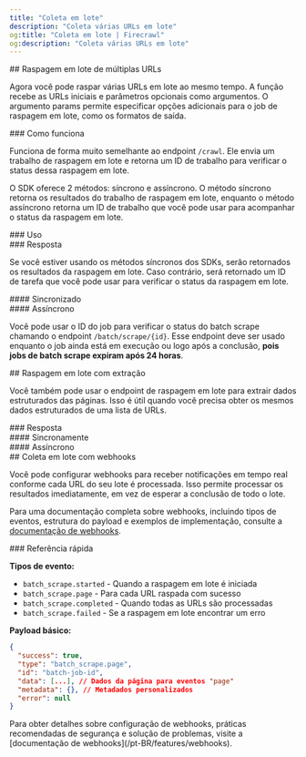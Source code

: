 ```yaml
---
title: "Coleta em lote"
description: "Coleta várias URLs em lote"
og:title: "Coleta em lote | Firecrawl"
og:description: "Coleta várias URLs em lote"
---
```



<div id="batch-scraping-multiple-urls">
  ## Raspagem em lote de múltiplas URLs
</div>

Agora você pode raspar várias URLs em lote ao mesmo tempo. A função recebe as URLs iniciais e parâmetros opcionais como argumentos. O argumento params permite especificar opções adicionais para o job de raspagem em lote, como os formatos de saída.

<div id="how-it-works">
  ### Como funciona
</div>

Funciona de forma muito semelhante ao endpoint `/crawl`. Ele envia um trabalho de raspagem em lote e retorna um ID de trabalho para verificar o status dessa raspagem em lote.

O SDK oferece 2 métodos: síncrono e assíncrono. O método síncrono retorna os resultados do trabalho de raspagem em lote, enquanto o método assíncrono retorna um ID de trabalho que você pode usar para acompanhar o status da raspagem em lote.

<div id="usage">
  ### Uso
</div>

<CodeGroup>
  <BatchScrapePython />

  <BatchScrapeNode />

  <BatchScrapeCURL />
</CodeGroup>

<div id="response">
  ### Resposta
</div>

Se você estiver usando os métodos síncronos dos SDKs, serão retornados os resultados da raspagem em lote. Caso contrário, será retornado um ID de tarefa que você pode usar para verificar o status da raspagem em lote.

<div id="synchronous">
  #### Sincronizado
</div>

<BatchScrapeOutput />

<div id="asynchronous">
  #### Assíncrono
</div>

Você pode usar o ID do job para verificar o status do batch scrape chamando o endpoint `/batch/scrape/{id}`. Esse endpoint deve ser usado enquanto o job ainda está em execução ou logo após a conclusão, **pois jobs de batch scrape expiram após 24 horas**.

<BatchScrapeAsyncOutput />

<div id="batch-scrape-with-extraction">
  ## Raspagem em lote com extração
</div>

Você também pode usar o endpoint de raspagem em lote para extrair dados estruturados das páginas. Isso é útil quando você precisa obter os mesmos dados estruturados de uma lista de URLs.

<CodeGroup>
  <BatchScrapeExtractPython />

  <BatchScrapeExtractNode />

  <BatchScrapeExtractCURL />
</CodeGroup>

<div id="response">
  ### Resposta
</div>

<div id="synchronous">
  #### Sincronamente
</div>

<BatchScrapeExtractOutput />

<div id="asynchronous">
  #### Assíncrono
</div>

<BatchScrapeExtractAsyncOutput />

<div id="batch-scrape-with-webhooks">
  ## Coleta em lote com webhooks
</div>

Você pode configurar webhooks para receber notificações em tempo real conforme cada URL do seu lote é processada. Isso permite processar os resultados imediatamente, em vez de esperar a conclusão de todo o lote.

<BatchScrapeWebhookCURL />

Para uma documentação completa sobre webhooks, incluindo tipos de eventos, estrutura do payload e exemplos de implementação, consulte a [documentação de webhooks](/pt-BR/features/webhooks).

<div id="quick-reference">
  ### Referência rápida
</div>

**Tipos de evento:**

* `batch_scrape.started` - Quando a raspagem em lote é iniciada
* `batch_scrape.page` - Para cada URL raspada com sucesso
* `batch_scrape.completed` - Quando todas as URLs são processadas
* `batch_scrape.failed` - Se a raspagem em lote encontrar um erro

**Payload básico:**

```json
{
  "success": true,
  "type": "batch_scrape.page",
  "id": "batch-job-id",
  "data": [...], // Dados da página para eventos "page"
  "metadata": {}, // Metadados personalizados
  "error": null
}
```

<Note>
  Para obter detalhes sobre configuração de webhooks, práticas recomendadas de segurança e solução de problemas, visite a [documentação de webhooks](/pt-BR/features/webhooks).
</Note>
